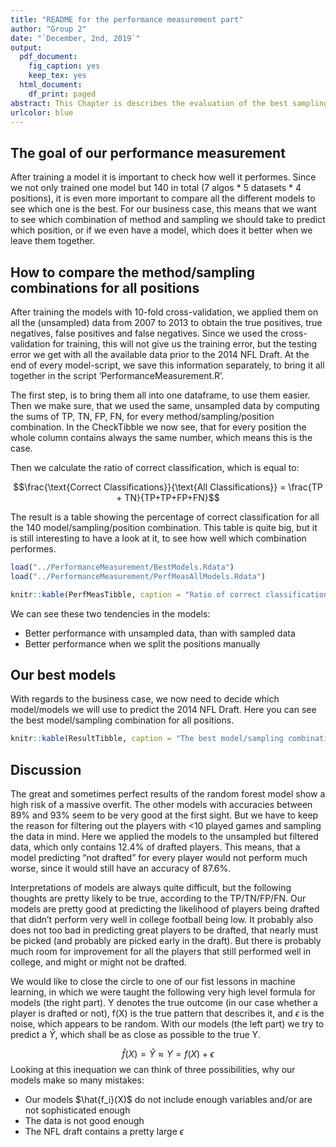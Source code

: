 ```yaml
---
title: "README for the performance measurement part"
author: "Group 2"
date: "`December, 2nd, 2019`"
output:
  pdf_document:
    fig_caption: yes
    keep_tex: yes
  html_document:
    df_print: paged
abstract: This Chapter is describes the evaluation of the best sampling and model combination, which is computed in the script 'PerformanceMeasurement.R'.
urlcolor: blue
---
```

## The goal of our performance measurement
After training a model it is important to check how well it performes. Since we not only trained one model but 140 in total (7 algos * 5 datasets * 4 positions), it is even more important to compare all the different models to see which one is the best. For our business case, this means that we want to see which combination of method and sampling we should take to predict which position, or if we even have a model, which does it better when we leave them together.

## How to compare the method/sampling combinations for all positions
After training the models with 10-fold cross-validation, we applied them on all the (unsampled) data from 2007 to 2013 to obtain the true positives, true negatives, false positives and false negatives. Since we used the cross-validation for training, this will not give us the training error, but the testing error we get with all the available data prior to the 2014 NFL Draft. At the end of every model-script, we save this information separately, to bring it all together in the script 'PerformanceMeasurement.R'.

The first step, is to bring them all into one dataframe, to use them easier. Then we make sure, that we used the same, unsampled data by computing the sums of TP, TN, FP, FN, for every method/sampling/position combination. In the CheckTibble we now see, that for every position the whole column contains always the same number, which means this is the case.

Then we calculate the ratio of correct classification, which is equal to:

$$\frac{\text{Correct Classifications}}{\text{All Classifications}} = \frac{TP + TN}{TP+TP+FP+FN}$$

The result is a table showing the percentage of correct classification for all the 140 model/sampling/position combination. This table is quite big, but it is still interesting to have a look at it, to see how well which combination performes.

```r
load("../PerformanceMeasurement/BestModels.Rdata")
load("../PerformanceMeasurement/PerfMeasAllModels.Rdata")
```
```r
knitr::kable(PerfMeasTibble, caption = "Ratio of correct classification", digits=4)
```

We can see these two tendencies in the models:

* Better performance with unsampled data, than with sampled data
* Better performance when we split the positions manually

## Our best models
With regards to the business case, we now need to decide which model/models we will use to predict the 2014 NFL Draft. Here you can see the best model/sampling combination for all positions.

```r
knitr::kable(ResultTibble, caption = "The best model/sampling combinations by position", digits=4)
```

## Discussion
The great and sometimes perfect results of the random forest model show a high risk of a massive overfit. The other models with accuracies between 89% and 93% seem to be very good at the first sight. But we have to keep the reason for filtering out the players with <10 played games and sampling the data in mind. Here we applied the models to the unsampled but filtered data, which only contains 12.4% of drafted players. This means, that a model predicting "not drafted" for every player would not perform much worse, since it would still have an accuracy of 87.6%. 

Interpretations of models are always quite difficult, but the following thoughts are pretty likely to be true, according to the TP/TN/FP/FN. Our models are pretty good at predicting the likelihood of players being drafted that didn't perform very well in college football being low. It probably also does not too bad in predicting great players to be drafted, that nearly must be picked (and probably are picked early in the draft). But there is probably much room for improvement for all the players that still performed well in college, and might or might not be drafted.

We would like to close the circle to one of our fist lessons in machine learning, in which we were taught the following very high level formula for models (the right part). Y denotes the true outcome (in our case whether a player is drafted or not), f(X) is the true pattern that describes it, and $\epsilon$ is the noise, which appears to be random. With our models (the left part) we try to predict a $\hat{Y}$, which shall be as close as possible to the true Y.

$$\hat{f}(X) = \hat{Y} \approx Y = f(X) + \epsilon$$
Looking at this inequation we can think of three possibilities, why our models make so many mistakes:

* Our models $\hat{f_i}(X)$ do not include enough variables and/or are not sophisticated enough
* The data is not good enough
* The NFL draft contains a pretty large $\epsilon$ 



